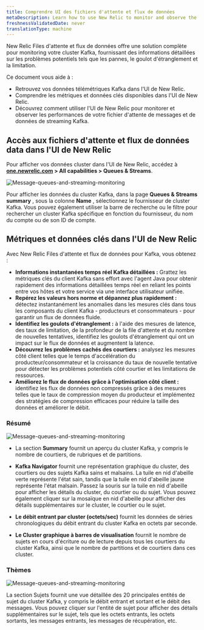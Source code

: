 ```yaml
---
title: Comprendre UI des fichiers d'attente et flux de données
metaDescription: Learn how to use New Relic to monitor and observe the performance of your Kafka message queues and streaming data.
freshnessValidatedDate: never
translationType: machine
---
```


New Relic Files d&apos;attente et flux de données offre une solution complète pour monitoring votre cluster Kafka, fournissant des informations détaillées sur les problèmes potentiels tels que les pannes, le goulot d&apos;étranglement et la limitation.

Ce document vous aide à :

* Retrouvez vos données télémétriques Kafka dans l&apos;UI de New Relic.
* Comprendre les métriques et données clés disponibles dans l&apos;UI de New Relic.
* Découvrez comment utiliser l&apos;UI de New Relic pour monitorer et observer les performances de votre fichier d&apos;attente de messages et de données de streaming Kafka.

## Accès aux fichiers d&apos;attente et flux de données data dans l&apos;UI de New Relic

Pour afficher vos données cluster dans l&apos;UI de New Relic, accédez à <DNT>**[one.newrelic.com](https://one.newrelic.com/) &gt; All capabilities &gt; Queues &amp; Streams**</DNT>.

<img title="Message-queues-and-streaming-monitoring" alt="Message-queues-and-streaming-monitoring" src="/images/message-queues-streaming.webp" />

Pour afficher les données du cluster Kafka, dans la page **Queues &amp; Streams summary** , sous la colonne **Name** , sélectionnez le fournisseur de cluster Kafka. Vous pouvez également utiliser la barre de recherche ou le filtre pour rechercher un cluster Kafka spécifique en fonction du fournisseur, du nom du compte ou de son ID de compte.

## Métriques et données clés dans l&apos;UI de New Relic

Avec New Relic Files d&apos;attente et flux de données pour Kafka, vous obtenez :

* **Informations instantanées temps réel Kafka détaillées :** Grattez les métriques clés du client Kafka sans effort avec l&apos;agent Java pour obtenir rapidement des informations détaillées temps réel en reliant les points entre vos hôtes et votre service via une interface utilisateur unifiée.
* **Repérez les valeurs hors norme et dépannez plus rapidement :** détectez instantanément les anomalies dans les mesures clés dans tous les composants du client Kafka - producteurs et consommateurs - pour garantir un flux de données fluide.
* **Identifiez les goulots d&apos;étranglement :** à l&apos;aide des mesures de latence, des taux de limitation, de la profondeur de la file d&apos;attente et du nombre de nouvelles tentatives, identifiez les goulots d&apos;étranglement qui ont un impact sur le flux de données et augmentent la latence.
* **Découvrez les problèmes cachés des courtiers :** analysez les mesures côté client telles que le temps d&apos;accélération du producteur/consommateur et la croissance du taux de nouvelle tentative pour détecter les problèmes potentiels côté courtier et les limitations de ressources.
* **Améliorez le flux de données grâce à l&apos;optimisation côté client :** identifiez les flux de données non compressés grâce à des mesures telles que le taux de compression moyen du producteur et implémentez des stratégies de compression efficaces pour réduire la taille des données et améliorer le débit.

### Résumé

<img title="Message-queues-and-streaming-monitoring" alt="Message-queues-and-streaming-monitoring" src="/images/kafka-monitoring.webp" />

* La section **Summary** fournit un aperçu du cluster Kafka, y compris le nombre de courtiers, de rubriques et de partitions.

* **Kafka Navigator** fournit une représentation graphique du cluster, des courtiers ou des sujets Kafka sains et malsains. La tuile en nid d&apos;abeille verte représente l&apos;état sain, tandis que la tuile en nid d&apos;abeille jaune représente l&apos;état malsain. Passez la souris sur la tuile en nid d&apos;abeille pour afficher les détails du cluster, du courtier ou du sujet. Vous pouvez également cliquer sur la mosaïque en nid d&apos;abeille pour afficher des détails supplémentaires sur le cluster, le courtier ou le sujet.

* **Le débit entrant par cluster (octets/sec)** fournit les données de séries chronologiques du débit entrant du cluster Kafka en octets par seconde.

* **Le Cluster graphique à barres de visualisation** fournit le nombre de sujets en cours d&apos;écriture ou de lecture depuis tous les courtiers du cluster Kafka, ainsi que le nombre de partitions et de courtiers dans ces cluster.

### Thèmes

<img title="Message-queues-and-streaming-monitoring" alt="Message-queues-and-streaming-monitoring" src="/images/kafka-topics.webp" />

La section Sujets fournit une vue détaillée des 20 principales entités de sujet du cluster Kafka, y compris le débit entrant et sortant et le débit des messages. Vous pouvez cliquer sur l&apos;entité de sujet pour afficher des détails supplémentaires sur le sujet, tels que les octets entrants, les octets sortants, les messages entrants, les messages de récupération, etc.